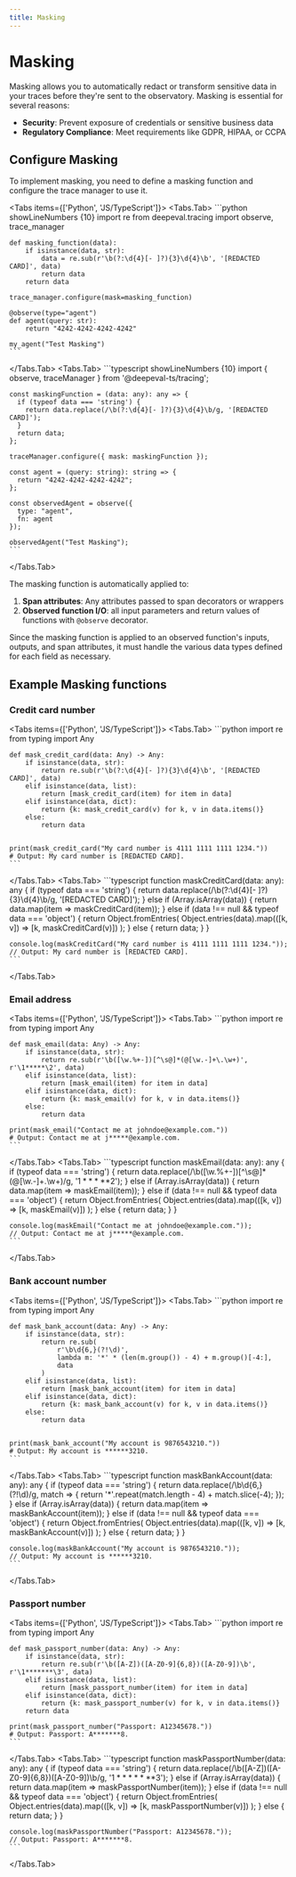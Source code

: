 ```yaml
---
title: Masking
---
```


# Masking

Masking allows you to automatically redact or transform sensitive data in your traces before they're sent to the observatory. Masking is essential for several reasons:

- **Security**: Prevent exposure of credentials or sensitive business data
- **Regulatory Compliance**: Meet requirements like GDPR, HIPAA, or CCPA

## Configure Masking

To implement masking, you need to define a masking function and configure the trace manager to use it.

<Tabs items={['Python', 'JS/TypeScript']}>
  <Tabs.Tab>
    ```python showLineNumbers {10}
    import re
    from deepeval.tracing import observe, trace_manager
    
    def masking_function(data):
        if isinstance(data, str):
            data = re.sub(r'\b(?:\d{4}[- ]?){3}\d{4}\b', '[REDACTED CARD]', data)
            return data
        return data
    
    trace_manager.configure(mask=masking_function)
    
    @observe(type="agent")
    def agent(query: str):
        return "4242-4242-4242-4242"
    
    my_agent("Test Masking")
    ```
  </Tabs.Tab>
  <Tabs.Tab>
    ```typescript showLineNumbers {10}
    import { observe, traceManager } from '@deepeval-ts/tracing';
    
    const maskingFunction = (data: any): any => {
      if (typeof data === 'string') {
        return data.replace(/\b(?:\d{4}[- ]?){3}\d{4}\b/g, '[REDACTED CARD]');
      }
      return data;
    };
    
    traceManager.configure({ mask: maskingFunction });
    
    const agent = (query: string): string => {
      return "4242-4242-4242-4242";
    };
    
    const observedAgent = observe({
      type: "agent",
      fn: agent
    });
    
    observedAgent("Test Masking");
    ```
  </Tabs.Tab>
</Tabs>

The masking function is automatically applied to:

1. **Span attributes**: Any attributes passed to span decorators or wrappers
2. **Observed function I/O**: all input parameters and return values of functions with `@observe` decorator.

<Callout type="warning">
    Since the masking function is applied to an observed function's inputs, outputs, and span attributes, it must handle the various data types defined for each field as necessary.
</Callout>

## Example Masking functions

### Credit card number

<Tabs items={['Python', 'JS/TypeScript']}>
  <Tabs.Tab>
    ```python
    import re
    from typing import Any
    
    def mask_credit_card(data: Any) -> Any:
        if isinstance(data, str):
            return re.sub(r'\b(?:\d{4}[- ]?){3}\d{4}\b', '[REDACTED CARD]', data)
        elif isinstance(data, list):
            return [mask_credit_card(item) for item in data]
        elif isinstance(data, dict):
            return {k: mask_credit_card(v) for k, v in data.items()}
        else:
            return data
    
    
    print(mask_credit_card("My card number is 4111 1111 1111 1234."))
    # Output: My card number is [REDACTED CARD].
    ```
  </Tabs.Tab>
  <Tabs.Tab>
    ```typescript
    function maskCreditCard(data: any): any {
      if (typeof data === 'string') {
        return data.replace(/\b(?:\d{4}[- ]?){3}\d{4}\b/g, '[REDACTED CARD]');
      } else if (Array.isArray(data)) {
        return data.map(item => maskCreditCard(item));
      } else if (data !== null && typeof data === 'object') {
        return Object.fromEntries(
          Object.entries(data).map(([k, v]) => [k, maskCreditCard(v)])
        );
      } else {
        return data;
      }
    }
    
    console.log(maskCreditCard("My card number is 4111 1111 1111 1234."));
    // Output: My card number is [REDACTED CARD].
    ```
  </Tabs.Tab>
</Tabs>

### Email address

<Tabs items={['Python', 'JS/TypeScript']}>
  <Tabs.Tab>
    ```python
    import re
    from typing import Any
    
    def mask_email(data: Any) -> Any:
        if isinstance(data, str):
            return re.sub(r'\b([\w.%+-])[^\s@]*(@[\w.-]+\.\w+)', r'\1*****\2', data)
        elif isinstance(data, list):
            return [mask_email(item) for item in data]
        elif isinstance(data, dict):
            return {k: mask_email(v) for k, v in data.items()}
        else:
            return data
    
    print(mask_email("Contact me at johndoe@example.com."))
    # Output: Contact me at j*****@example.com.
    ```
  </Tabs.Tab>
  <Tabs.Tab>
    ```typescript
    function maskEmail(data: any): any {
      if (typeof data === 'string') {
        return data.replace(/\b([\w.%+-])[^\s@]*(@[\w.-]+\.\w+)/g, '$1*****$2');
      } else if (Array.isArray(data)) {
        return data.map(item => maskEmail(item));
      } else if (data !== null && typeof data === 'object') {
        return Object.fromEntries(
          Object.entries(data).map(([k, v]) => [k, maskEmail(v)])
        );
      } else {
        return data;
      }
    }
    
    console.log(maskEmail("Contact me at johndoe@example.com."));
    // Output: Contact me at j*****@example.com.
    ```
  </Tabs.Tab>
</Tabs>

### Bank account number

<Tabs items={['Python', 'JS/TypeScript']}>
  <Tabs.Tab>
    ```python
    import re
    from typing import Any
    
    def mask_bank_account(data: Any) -> Any:
        if isinstance(data, str):
            return re.sub(
                r'\b\d{6,}(?!\d)',
                lambda m: '*' * (len(m.group()) - 4) + m.group()[-4:],
                data
            )
        elif isinstance(data, list):
            return [mask_bank_account(item) for item in data]
        elif isinstance(data, dict):
            return {k: mask_bank_account(v) for k, v in data.items()}
        else:
            return data
    
    
    print(mask_bank_account("My account is 9876543210."))
    # Output: My account is ******3210.
    ```
  </Tabs.Tab>
  <Tabs.Tab>
    ```typescript
    function maskBankAccount(data: any): any {
      if (typeof data === 'string') {
        return data.replace(/\b\d{6,}(?!\d)/g, match => {
          return '*'.repeat(match.length - 4) + match.slice(-4);
        });
      } else if (Array.isArray(data)) {
        return data.map(item => maskBankAccount(item));
      } else if (data !== null && typeof data === 'object') {
        return Object.fromEntries(
          Object.entries(data).map(([k, v]) => [k, maskBankAccount(v)])
        );
      } else {
        return data;
      }
    }
    
    console.log(maskBankAccount("My account is 9876543210."));
    // Output: My account is ******3210.
    ```
  </Tabs.Tab>
</Tabs>

### Passport number

<Tabs items={['Python', 'JS/TypeScript']}>
  <Tabs.Tab>
    ```python
    import re
    from typing import Any
    
    def mask_passport_number(data: Any) -> Any:
        if isinstance(data, str):
            return re.sub(r'\b([A-Z])([A-Z0-9]{6,8})([A-Z0-9])\b', r'\1*******\3', data)
        elif isinstance(data, list):
            return [mask_passport_number(item) for item in data]
        elif isinstance(data, dict):
            return {k: mask_passport_number(v) for k, v in data.items()}
        return data
    
    print(mask_passport_number("Passport: A12345678."))
    # Output: Passport: A*******8.
    ```
  </Tabs.Tab>
  <Tabs.Tab>
    ```typescript
    function maskPassportNumber(data: any): any {
      if (typeof data === 'string') {
        return data.replace(/\b([A-Z])([A-Z0-9]{6,8})([A-Z0-9])\b/g, '$1*******$3');
      } else if (Array.isArray(data)) {
        return data.map(item => maskPassportNumber(item));
      } else if (data !== null && typeof data === 'object') {
        return Object.fromEntries(
          Object.entries(data).map(([k, v]) => [k, maskPassportNumber(v)])
        );
      } else {
        return data;
      }
    }
    
    console.log(maskPassportNumber("Passport: A12345678."));
    // Output: Passport: A*******8.
    ```
  </Tabs.Tab>
</Tabs>
